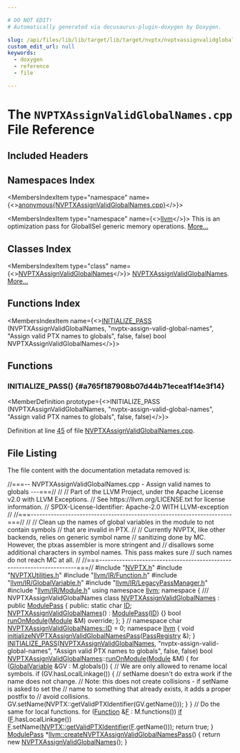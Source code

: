 ```yaml
---

# DO NOT EDIT!
# Automatically generated via docusaurus-plugin-doxygen by Doxygen.

slug: /api/files/lib/lib/target/lib/target/nvptx/nvptxassignvalidglobalnames-cpp
custom_edit_url: null
keywords:
  - doxygen
  - reference
  - file

---
```





# The `NVPTXAssignValidGlobalNames.cpp` File Reference

<DoxygenPage pluginConfig={pluginConfig}>



## Included Headers

<IncludesList>
<IncludesListItem
  filePath="NVPTX.h"
  permalink="/docs/api/files/lib/lib/target/lib/target/nvptx/nvptx-h"
  isLocal="true" />
<IncludesListItem
  filePath="NVPTXUtilities.h"
  permalink="/docs/api/files/lib/lib/target/lib/target/nvptx/nvptxutilities-h"
  isLocal="true" />
<IncludesListItem
  filePath="llvm/IR/Function.h"
  permalink="/docs/api/files/include/include/llvm/include/llvm/ir/function-h"
  isLocal="true" />
<IncludesListItem
  filePath="llvm/IR/GlobalVariable.h"
  permalink="/docs/api/files/include/include/llvm/include/llvm/ir/globalvariable-h"
  isLocal="true" />
<IncludesListItem
  filePath="llvm/IR/LegacyPassManager.h"
  permalink="/docs/api/files/include/include/llvm/include/llvm/ir/legacypassmanager-h"
  isLocal="true" />
<IncludesListItem
  filePath="llvm/IR/Module.h"
  permalink="/docs/api/files/include/include/llvm/include/llvm/ir/module-h"
  isLocal="true" />
</IncludesList>

## Namespaces Index

<MembersIndex>

<MembersIndexItem
  type="namespace"
  name={<><a href="/docs/api/namespaces/anonymous-nvptxassignvalidglobalnames-cpp-">anonymous&#123;NVPTXAssignValidGlobalNames.cpp&#125;</a></>}>
</MembersIndexItem>

<MembersIndexItem
  type="namespace"
  name={<><a href="/docs/api/namespaces/llvm">llvm</a></>}>
This is an optimization pass for GlobalISel generic memory operations. <a href="/docs/api/namespaces/llvm/#details">More...</a>
</MembersIndexItem>

</MembersIndex>

## Classes Index

<MembersIndex>

<MembersIndexItem
  type="class"
  name={<><a href="/docs/api/classes/anonymous-namespace-nvptxassignvalidglobalnames-cpp-/nvptxassignvalidglobalnames">NVPTXAssignValidGlobalNames</a></>}>
<a href="/docs/api/classes/anonymous-namespace-nvptxassignvalidglobalnames-cpp-/nvptxassignvalidglobalnames">NVPTXAssignValidGlobalNames</a>. <a href="/docs/api/classes/anonymous-namespace-nvptxassignvalidglobalnames-cpp-/nvptxassignvalidglobalnames/#details">More...</a>
</MembersIndexItem>

</MembersIndex>

## Functions Index

<MembersIndex>

<MembersIndexItem
  name={<><a href="#a765f187908b07d44b71ecea1f14e3f14">INITIALIZE&#95;PASS</a> (NVPTXAssignValidGlobalNames, &quot;nvptx-assign-valid-global-names&quot;, &quot;Assign valid PTX names to globals&quot;, false, false) bool NVPTXAssignValidGlobalNames</>}>
</MembersIndexItem>

</MembersIndex>


<SectionDefinition>

## Functions

### INITIALIZE&#95;PASS() {#a765f187908b07d44b71ecea1f14e3f14}

<MemberDefinition
  prototype={<>INITIALIZE&#95;PASS (NVPTXAssignValidGlobalNames, &quot;nvptx-assign-valid-global-names&quot;, &quot;Assign valid PTX names to globals&quot;, false, false)</>}>

Definition at line <a href="#l00045">45</a> of file <a href="/docs/api/files/lib/lib/target/lib/target/nvptx/nvptxassignvalidglobalnames-cpp">NVPTXAssignValidGlobalNames.cpp</a>.
</MemberDefinition>

</SectionDefinition>

## File Listing

The file content with the documentation metadata removed is:

<ProgramListing>

<Link id="l00001" /><CodeLine lineNumber="1"><Highlight kind="comment">//===-- NVPTXAssignValidGlobalNames.cpp - Assign valid names to globals ---===//</Highlight><Highlight kind="normal"></Highlight></CodeLine>
<Link id="l00002" /><CodeLine lineNumber="2"><Highlight kind="normal"></Highlight><Highlight kind="comment">//</Highlight><Highlight kind="normal"></Highlight></CodeLine>
<Link id="l00003" /><CodeLine lineNumber="3"><Highlight kind="normal"></Highlight><Highlight kind="comment">// Part of the LLVM Project, under the Apache License v2.0 with LLVM Exceptions.</Highlight><Highlight kind="normal"></Highlight></CodeLine>
<Link id="l00004" /><CodeLine lineNumber="4"><Highlight kind="normal"></Highlight><Highlight kind="comment">// See https://llvm.org/LICENSE.txt for license information.</Highlight><Highlight kind="normal"></Highlight></CodeLine>
<Link id="l00005" /><CodeLine lineNumber="5"><Highlight kind="normal"></Highlight><Highlight kind="comment">// SPDX-License-Identifier: Apache-2.0 WITH LLVM-exception</Highlight><Highlight kind="normal"></Highlight></CodeLine>
<Link id="l00006" /><CodeLine lineNumber="6"><Highlight kind="normal"></Highlight><Highlight kind="comment">//</Highlight><Highlight kind="normal"></Highlight></CodeLine>
<Link id="l00007" /><CodeLine lineNumber="7"><Highlight kind="normal"></Highlight><Highlight kind="comment">//===----------------------------------------------------------------------===//</Highlight><Highlight kind="normal"></Highlight></CodeLine>
<Link id="l00008" /><CodeLine lineNumber="8"><Highlight kind="normal"></Highlight><Highlight kind="comment">//</Highlight><Highlight kind="normal"></Highlight></CodeLine>
<Link id="l00009" /><CodeLine lineNumber="9"><Highlight kind="normal"></Highlight><Highlight kind="comment">// Clean up the names of global variables in the module to not contain symbols</Highlight><Highlight kind="normal"></Highlight></CodeLine>
<Link id="l00010" /><CodeLine lineNumber="10"><Highlight kind="normal"></Highlight><Highlight kind="comment">// that are invalid in PTX.</Highlight><Highlight kind="normal"></Highlight></CodeLine>
<Link id="l00011" /><CodeLine lineNumber="11"><Highlight kind="normal"></Highlight><Highlight kind="comment">//</Highlight><Highlight kind="normal"></Highlight></CodeLine>
<Link id="l00012" /><CodeLine lineNumber="12"><Highlight kind="normal"></Highlight><Highlight kind="comment">// Currently NVPTX, like other backends, relies on generic symbol name</Highlight><Highlight kind="normal"></Highlight></CodeLine>
<Link id="l00013" /><CodeLine lineNumber="13"><Highlight kind="normal"></Highlight><Highlight kind="comment">// sanitizing done by MC. However, the ptxas assembler is more stringent and</Highlight><Highlight kind="normal"></Highlight></CodeLine>
<Link id="l00014" /><CodeLine lineNumber="14"><Highlight kind="normal"></Highlight><Highlight kind="comment">// disallows some additional characters in symbol names. This pass makes sure</Highlight><Highlight kind="normal"></Highlight></CodeLine>
<Link id="l00015" /><CodeLine lineNumber="15"><Highlight kind="normal"></Highlight><Highlight kind="comment">// such names do not reach MC at all.</Highlight><Highlight kind="normal"></Highlight></CodeLine>
<Link id="l00016" /><CodeLine lineNumber="16"><Highlight kind="normal"></Highlight><Highlight kind="comment">//</Highlight><Highlight kind="normal"></Highlight></CodeLine>
<Link id="l00017" /><CodeLine lineNumber="17"><Highlight kind="normal"></Highlight><Highlight kind="comment">//===----------------------------------------------------------------------===//</Highlight><Highlight kind="normal"></Highlight></CodeLine>
<Link id="l00018" /><CodeLine lineNumber="18"><Highlight kind="normal"></Highlight></CodeLine>
<Link id="l00019" /><CodeLine lineNumber="19"><Highlight kind="normal"></Highlight><Highlight kind="preprocessor">#include &quot;<a href="/docs/api/files/lib/lib/target/lib/target/nvptx/nvptx-h">NVPTX.h</a>&quot;</Highlight><Highlight kind="normal"></Highlight></CodeLine>
<Link id="l00020" /><CodeLine lineNumber="20"><Highlight kind="normal"></Highlight><Highlight kind="preprocessor">#include &quot;<a href="/docs/api/files/lib/lib/target/lib/target/nvptx/nvptxutilities-h">NVPTXUtilities.h</a>&quot;</Highlight><Highlight kind="normal"></Highlight></CodeLine>
<Link id="l00021" /><CodeLine lineNumber="21"><Highlight kind="normal"></Highlight><Highlight kind="preprocessor">#include &quot;<a href="/docs/api/files/include/include/llvm/include/llvm/ir/function-h">llvm/IR/Function.h</a>&quot;</Highlight><Highlight kind="normal"></Highlight></CodeLine>
<Link id="l00022" /><CodeLine lineNumber="22"><Highlight kind="normal"></Highlight><Highlight kind="preprocessor">#include &quot;<a href="/docs/api/files/include/include/llvm/include/llvm/ir/globalvariable-h">llvm/IR/GlobalVariable.h</a>&quot;</Highlight><Highlight kind="normal"></Highlight></CodeLine>
<Link id="l00023" /><CodeLine lineNumber="23"><Highlight kind="normal"></Highlight><Highlight kind="preprocessor">#include &quot;<a href="/docs/api/files/include/include/llvm/include/llvm/ir/legacypassmanager-h">llvm/IR/LegacyPassManager.h</a>&quot;</Highlight><Highlight kind="normal"></Highlight></CodeLine>
<Link id="l00024" /><CodeLine lineNumber="24"><Highlight kind="normal"></Highlight><Highlight kind="preprocessor">#include &quot;<a href="/docs/api/files/include/include/llvm/include/llvm/ir/module-h">llvm/IR/Module.h</a>&quot;</Highlight><Highlight kind="normal"></Highlight></CodeLine>
<Link id="l00025" /><CodeLine lineNumber="25"><Highlight kind="normal"></Highlight></CodeLine>
<Link id="l00026" /><CodeLine lineNumber="26"><Highlight kind="normal"></Highlight><Highlight kind="keyword">using namespace </Highlight><Highlight kind="normal"><a href="/docs/api/namespaces/llvm">llvm</a>;</Highlight></CodeLine>
<Link id="l00027" /><CodeLine lineNumber="27"><Highlight kind="normal"></Highlight></CodeLine>
<Link id="l00028" /><CodeLine lineNumber="28" lineLink="/docs/api/namespaces/anonymous-nvptxassignvalidglobalnames-cpp-"><Highlight kind="normal"></Highlight><Highlight kind="keyword">namespace </Highlight><Highlight kind="normal">&#123;</Highlight><Highlight kind="comment"></Highlight></CodeLine>
<Link id="l00029" /><CodeLine lineNumber="29"><Highlight kind="comment">/// NVPTXAssignValidGlobalNames</Highlight><Highlight kind="normal"></Highlight></CodeLine>
<Link id="l00030" /><CodeLine lineNumber="30" lineLink="/docs/api/classes/anonymous-namespace-nvptxassignvalidglobalnames-cpp-/nvptxassignvalidglobalnames"><Highlight kind="normal"></Highlight><Highlight kind="keyword">class </Highlight><Highlight kind="normal"><a href="/docs/api/classes/anonymous-namespace-nvptxassignvalidglobalnames-cpp-/nvptxassignvalidglobalnames/#abd931c28699b257d28701ca6985f7bf6">NVPTXAssignValidGlobalNames</a> : </Highlight><Highlight kind="keyword">public</Highlight><Highlight kind="normal"> <a href="/docs/api/classes/llvm/modulepass/#a723659a08d210f4f566887bda3f9f976">ModulePass</a> &#123;</Highlight></CodeLine>
<Link id="l00031" /><CodeLine lineNumber="31"><Highlight kind="normal"></Highlight><Highlight kind="keyword">public</Highlight><Highlight kind="normal">:</Highlight></CodeLine>
<Link id="l00032" /><CodeLine lineNumber="32" lineLink="/docs/api/classes/anonymous-namespace-nvptxassignvalidglobalnames-cpp-/nvptxassignvalidglobalnames/#a5eacc71c8ea87d4d785062fa1130decd"><Highlight kind="normal">  </Highlight><Highlight kind="keyword">static</Highlight><Highlight kind="normal"> </Highlight><Highlight kind="keywordtype">char</Highlight><Highlight kind="normal"> <a href="/docs/api/classes/anonymous-namespace-nvptxassignvalidglobalnames-cpp-/nvptxassignvalidglobalnames/#a5eacc71c8ea87d4d785062fa1130decd">ID</a>;</Highlight></CodeLine>
<Link id="l00033" /><CodeLine lineNumber="33" lineLink="/docs/api/classes/anonymous-namespace-nvptxassignvalidglobalnames-cpp-/nvptxassignvalidglobalnames/#abd931c28699b257d28701ca6985f7bf6"><Highlight kind="normal">  <a href="/docs/api/classes/anonymous-namespace-nvptxassignvalidglobalnames-cpp-/nvptxassignvalidglobalnames/#abd931c28699b257d28701ca6985f7bf6">NVPTXAssignValidGlobalNames</a>() : <a href="/docs/api/classes/llvm/modulepass/#a723659a08d210f4f566887bda3f9f976">ModulePass</a>(<a href="/docs/api/classes/anonymous-namespace-nvptxassignvalidglobalnames-cpp-/nvptxassignvalidglobalnames/#a5eacc71c8ea87d4d785062fa1130decd">ID</a>) &#123;&#125;</Highlight></CodeLine>
<Link id="l00034" /><CodeLine lineNumber="34"><Highlight kind="normal"></Highlight></CodeLine>
<Link id="l00035" /><CodeLine lineNumber="35" lineLink="/docs/api/classes/anonymous-namespace-nvptxassignvalidglobalnames-cpp-/nvptxassignvalidglobalnames/#a4a7f64599b7e1a75179403b6d90dc883"><Highlight kind="normal">  </Highlight><Highlight kind="keywordtype">bool</Highlight><Highlight kind="normal"> <a href="/docs/api/classes/anonymous-namespace-nvptxassignvalidglobalnames-cpp-/nvptxassignvalidglobalnames/#a4a7f64599b7e1a75179403b6d90dc883">runOnModule</a>(<a href="/docs/api/classes/llvm/module">Module</a> &amp;M) </Highlight><Highlight kind="keyword">override</Highlight><Highlight kind="normal">;</Highlight></CodeLine>
<Link id="l00036" /><CodeLine lineNumber="36"><Highlight kind="normal">&#125;;</Highlight></CodeLine>
<Link id="l00037" /><CodeLine lineNumber="37"><Highlight kind="normal">&#125; </Highlight><Highlight kind="comment">// namespace</Highlight><Highlight kind="normal"></Highlight></CodeLine>
<Link id="l00038" /><CodeLine lineNumber="38"><Highlight kind="normal"></Highlight></CodeLine>
<Link id="l00039" /><CodeLine lineNumber="39"><Highlight kind="normal"></Highlight><Highlight kind="keywordtype">char</Highlight><Highlight kind="normal"> <a href="/docs/api/classes/anonymous-namespace-nvptxassignvalidglobalnames-cpp-/nvptxassignvalidglobalnames/#a5eacc71c8ea87d4d785062fa1130decd">NVPTXAssignValidGlobalNames::ID</a> = 0;</Highlight></CodeLine>
<Link id="l00040" /><CodeLine lineNumber="40"><Highlight kind="normal"></Highlight></CodeLine>
<Link id="l00041" /><CodeLine lineNumber="41"><Highlight kind="normal"></Highlight><Highlight kind="keyword">namespace </Highlight><Highlight kind="normal"><a href="/docs/api/namespaces/llvm">llvm</a> &#123;</Highlight></CodeLine>
<Link id="l00042" /><CodeLine lineNumber="42" lineLink="/docs/api/namespaces/llvm/#a16773b17d21b6fe3289f1449f419e4f8"><Highlight kind="normal"></Highlight><Highlight kind="keywordtype">void</Highlight><Highlight kind="normal"> <a href="/docs/api/namespaces/llvm/#a16773b17d21b6fe3289f1449f419e4f8">initializeNVPTXAssignValidGlobalNamesPass</a>(<a href="/docs/api/classes/llvm/passregistry">PassRegistry</a> &amp;);</Highlight></CodeLine>
<Link id="l00043" /><CodeLine lineNumber="43"><Highlight kind="normal">&#125;</Highlight></CodeLine>
<Link id="l00044" /><CodeLine lineNumber="44"><Highlight kind="normal"></Highlight></CodeLine>
<Link id="l00045" /><CodeLine lineNumber="45" lineLink="#a765f187908b07d44b71ecea1f14e3f14"><Highlight kind="normal"><a href="/docs/api/files/include/include/llvm/passsupport-h/#af807c9595d50b45c0008924c4679c85c">INITIALIZE&#95;PASS</a>(<a href="/docs/api/classes/anonymous-namespace-nvptxassignvalidglobalnames-cpp-/nvptxassignvalidglobalnames/#abd931c28699b257d28701ca6985f7bf6">NVPTXAssignValidGlobalNames</a>, </Highlight><Highlight kind="stringliteral">&quot;nvptx-assign-valid-global-names&quot;</Highlight><Highlight kind="normal">,</Highlight></CodeLine>
<Link id="l00046" /><CodeLine lineNumber="46"><Highlight kind="normal">                </Highlight><Highlight kind="stringliteral">&quot;Assign valid PTX names to globals&quot;</Highlight><Highlight kind="normal">, </Highlight><Highlight kind="keyword">false</Highlight><Highlight kind="normal">, </Highlight><Highlight kind="keyword">false</Highlight><Highlight kind="normal">)</Highlight></CodeLine>
<Link id="l00047" /><CodeLine lineNumber="47"><Highlight kind="normal"></Highlight></CodeLine>
<Link id="l00048" /><CodeLine lineNumber="48"><Highlight kind="normal">bool <a href="/docs/api/classes/anonymous-namespace-nvptxassignvalidglobalnames-cpp-/nvptxassignvalidglobalnames/#abd931c28699b257d28701ca6985f7bf6">NVPTXAssignValidGlobalNames</a>::<a href="/docs/api/classes/anonymous-namespace-nvptxassignvalidglobalnames-cpp-/nvptxassignvalidglobalnames/#a4a7f64599b7e1a75179403b6d90dc883">runOnModule</a>(<a href="/docs/api/classes/llvm/module">Module</a> &amp;M) &#123;</Highlight></CodeLine>
<Link id="l00049" /><CodeLine lineNumber="49"><Highlight kind="normal">  </Highlight><Highlight kind="keywordflow">for</Highlight><Highlight kind="normal"> (<a href="/docs/api/classes/llvm/globalvariable">GlobalVariable</a> &amp;GV : M.globals()) &#123;</Highlight></CodeLine>
<Link id="l00050" /><CodeLine lineNumber="50"><Highlight kind="normal">    </Highlight><Highlight kind="comment">// We are only allowed to rename local symbols.</Highlight><Highlight kind="normal"></Highlight></CodeLine>
<Link id="l00051" /><CodeLine lineNumber="51"><Highlight kind="normal">    if (GV.hasLocalLinkage()) &#123;</Highlight></CodeLine>
<Link id="l00052" /><CodeLine lineNumber="52"><Highlight kind="normal">      </Highlight><Highlight kind="comment">// setName doesn&#39;t do extra work if the name does not change.</Highlight><Highlight kind="normal"></Highlight></CodeLine>
<Link id="l00053" /><CodeLine lineNumber="53"><Highlight kind="normal">      </Highlight><Highlight kind="comment">// Note: this does not create collisions - if setName is asked to set the</Highlight><Highlight kind="normal"></Highlight></CodeLine>
<Link id="l00054" /><CodeLine lineNumber="54"><Highlight kind="normal">      </Highlight><Highlight kind="comment">// name to something that already exists, it adds a proper postfix to</Highlight><Highlight kind="normal"></Highlight></CodeLine>
<Link id="l00055" /><CodeLine lineNumber="55"><Highlight kind="normal">      </Highlight><Highlight kind="comment">// avoid collisions.</Highlight><Highlight kind="normal"></Highlight></CodeLine>
<Link id="l00056" /><CodeLine lineNumber="56"><Highlight kind="normal">      GV.setName(NVPTX::getValidPTXIdentifier(GV.getName()));</Highlight></CodeLine>
<Link id="l00057" /><CodeLine lineNumber="57"><Highlight kind="normal">    &#125;</Highlight></CodeLine>
<Link id="l00058" /><CodeLine lineNumber="58"><Highlight kind="normal">  &#125;</Highlight></CodeLine>
<Link id="l00059" /><CodeLine lineNumber="59"><Highlight kind="normal"></Highlight></CodeLine>
<Link id="l00060" /><CodeLine lineNumber="60"><Highlight kind="normal">  </Highlight><Highlight kind="comment">// Do the same for local functions.</Highlight><Highlight kind="normal"></Highlight></CodeLine>
<Link id="l00061" /><CodeLine lineNumber="61"><Highlight kind="normal">  </Highlight><Highlight kind="keywordflow">for</Highlight><Highlight kind="normal"> (<a href="/docs/api/classes/llvm/function">Function</a> &amp;<a href="/docs/api/files/lib/lib/support/md5-cpp/#a96d73bbd7af15cb1fc38c3f4a3bd82e9">F</a> : M.functions())</Highlight></CodeLine>
<Link id="l00062" /><CodeLine lineNumber="62"><Highlight kind="normal">    <a href="/docs/api/files/lib/lib/passes/passbuilderbindings-cpp/#acdfbcf188e2d4a80837e89de2ccdffab">if</a> (<a href="/docs/api/files/lib/lib/support/md5-cpp/#a96d73bbd7af15cb1fc38c3f4a3bd82e9">F</a>.hasLocalLinkage())</Highlight></CodeLine>
<Link id="l00063" /><CodeLine lineNumber="63"><Highlight kind="normal">      <a href="/docs/api/files/lib/lib/support/md5-cpp/#a96d73bbd7af15cb1fc38c3f4a3bd82e9">F</a>.setName(<a href="/docs/api/namespaces/llvm/nvptx/#af4210a516b7d42964c60d68eae26a57a">NVPTX::getValidPTXIdentifier</a>(<a href="/docs/api/files/lib/lib/support/md5-cpp/#a96d73bbd7af15cb1fc38c3f4a3bd82e9">F</a>.getName()));</Highlight></CodeLine>
<Link id="l00064" /><CodeLine lineNumber="64"><Highlight kind="normal"></Highlight></CodeLine>
<Link id="l00065" /><CodeLine lineNumber="65"><Highlight kind="normal">  </Highlight><Highlight kind="keywordflow">return</Highlight><Highlight kind="normal"> </Highlight><Highlight kind="keyword">true</Highlight><Highlight kind="normal">;</Highlight></CodeLine>
<Link id="l00066" /><CodeLine lineNumber="66"><Highlight kind="normal">&#125;</Highlight></CodeLine>
<Link id="l00067" /><CodeLine lineNumber="67"><Highlight kind="normal"></Highlight></CodeLine>
<Link id="l00068" /><CodeLine lineNumber="68" lineLink="/docs/api/namespaces/llvm/#a0bfe448556131e46d6b2e8aab586de9e"><Highlight kind="normal"><a href="/docs/api/classes/llvm/modulepass">ModulePass</a> &#42;<a href="/docs/api/namespaces/llvm/#a0bfe448556131e46d6b2e8aab586de9e">llvm::createNVPTXAssignValidGlobalNamesPass</a>() &#123;</Highlight></CodeLine>
<Link id="l00069" /><CodeLine lineNumber="69"><Highlight kind="normal">  </Highlight><Highlight kind="keywordflow">return</Highlight><Highlight kind="normal"> </Highlight><Highlight kind="keyword">new</Highlight><Highlight kind="normal"> <a href="/docs/api/classes/anonymous-namespace-nvptxassignvalidglobalnames-cpp-/nvptxassignvalidglobalnames/#abd931c28699b257d28701ca6985f7bf6">NVPTXAssignValidGlobalNames</a>();</Highlight></CodeLine>
<Link id="l00070" /><CodeLine lineNumber="70"><Highlight kind="normal">&#125;</Highlight></CodeLine>

</ProgramListing>


</DoxygenPage>
